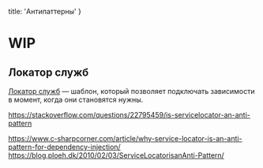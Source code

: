 
  title: 'Антипаттерны'
}


# WIP


## Локатор служб

[Локатор служб](https://ru.wikipedia.org/wiki/Локатор_служб) — шаблон, который позволяет подключать зависимости в момент, когда они становятся нужны.

https://stackoverflow.com/questions/22795459/is-servicelocator-an-anti-pattern

https://www.c-sharpcorner.com/article/why-service-locator-is-an-anti-pattern-for-dependency-injection/
https://blog.ploeh.dk/2010/02/03/ServiceLocatorisanAnti-Pattern/

